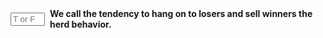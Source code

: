 ::: {.question-block}

<form onsubmit="event.preventDefault(); checkAnswerBox('module5_tf_q9','F')" style="display: flex; align-items: center; gap: 8px;">
<input type="text" id="module5_tf_q9" name="module5_tf_q9" maxlength="1" placeholder="T or F" style="width: 55px;" data-correct-answer="F" /> 
<label for="module5_tf_q9"><strong>We call the tendency to hang on to losers and sell winners the herd behavior.</strong></label>
</form>

<div id="feedback-module5_tf_q9" class="feedback" data-status="" style="display:none;">
This is FALSE. That’s the disposition effect, not herd behavior.
</div>

:::
